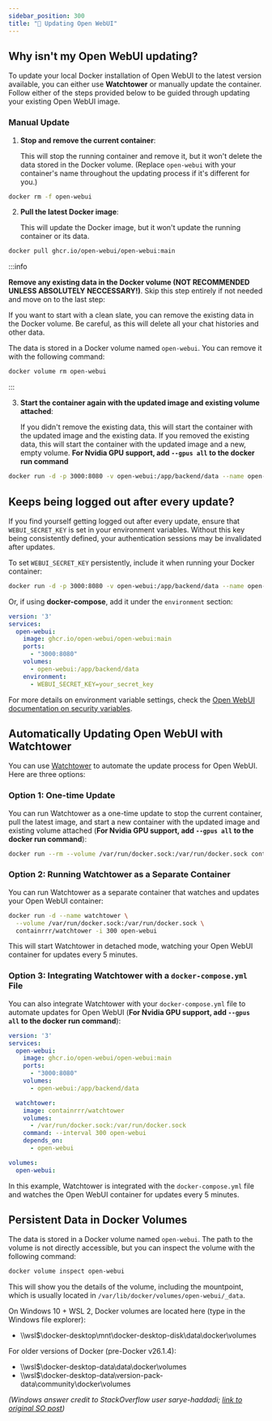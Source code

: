 ```yaml
---
sidebar_position: 300
title: "🔄 Updating Open WebUI"
---
```




## Why isn't my Open WebUI updating?

To update your local Docker installation of Open WebUI to the latest version available, you can either use **Watchtower** or manually update the container. Follow either of the steps provided below to be guided through updating your existing Open WebUI image.

### Manual Update

1. **Stop and remove the current container**:

   This will stop the running container and remove it, but it won't delete the data stored in the Docker volume. (Replace `open-webui` with your container's name throughout the updating process if it's different for you.)

```bash
docker rm -f open-webui
```

2. **Pull the latest Docker image**:

   This will update the Docker image, but it won't update the running container or its data.

```bash
docker pull ghcr.io/open-webui/open-webui:main
```


:::info

**Remove any existing data in the Docker volume (NOT RECOMMENDED UNLESS ABSOLUTELY NECCESSARY!)**. Skip this step entirely if not needed and move on to the last step:

   If you want to start with a clean slate, you can remove the existing data in the Docker volume. Be careful, as this will delete all your chat histories and other data.

   The data is stored in a Docker volume named `open-webui`. You can remove it with the following command:

```bash
docker volume rm open-webui
```

:::

3. **Start the container again with the updated image and existing volume attached**:

   If you didn't remove the existing data, this will start the container with the updated image and the existing data. If you removed the existing data, this will start the container with the updated image and a new, empty volume. **For Nvidia GPU support, add `--gpus all` to the docker run command**

```bash
docker run -d -p 3000:8080 -v open-webui:/app/backend/data --name open-webui ghcr.io/open-webui/open-webui:main
```

## Keeps being logged out after every update?
If you find yourself getting logged out after every update, ensure that `WEBUI_SECRET_KEY` is set in your environment variables. Without this key being consistently defined, your authentication sessions may be invalidated after updates.

To set `WEBUI_SECRET_KEY` persistently, include it when running your Docker container:

```bash
docker run -d -p 3000:8080 -v open-webui:/app/backend/data --name open-webui -e WEBUI_SECRET_KEY=your_secret_key ghcr.io/open-webui/open-webui:main
```

Or, if using **docker-compose**, add it under the `environment` section:

```yml
version: '3'
services:
  open-webui:
    image: ghcr.io/open-webui/open-webui:main
    ports:
      - "3000:8080"
    volumes:
      - open-webui:/app/backend/data
    environment:
      - WEBUI_SECRET_KEY=your_secret_key
```

For more details on environment variable settings, check the [Open WebUI documentation on security variables](https://docs.openwebui.com/getting-started/env-configuration#security-variables).

## Automatically Updating Open WebUI with Watchtower

You can use [Watchtower](https://containrrr.dev/watchtower/) to automate the update process for Open WebUI. Here are three options:

### Option 1: One-time Update

You can run Watchtower as a one-time update to stop the current container, pull the latest image, and start a new container with the updated image and existing volume attached (**For Nvidia GPU support, add `--gpus all` to the docker run command**):

```bash
docker run --rm --volume /var/run/docker.sock:/var/run/docker.sock containrrr/watchtower --run-once open-webui
```

### Option 2: Running Watchtower as a Separate Container

You can run Watchtower as a separate container that watches and updates your Open WebUI container:

```bash
docker run -d --name watchtower \
  --volume /var/run/docker.sock:/var/run/docker.sock \
  containrrr/watchtower -i 300 open-webui
```

This will start Watchtower in detached mode, watching your Open WebUI container for updates every 5 minutes.

### Option 3: Integrating Watchtower with a `docker-compose.yml` File

You can also integrate Watchtower with your `docker-compose.yml` file to automate updates for Open WebUI (**For Nvidia GPU support, add `--gpus all` to the docker run command**):

```yml
version: '3'
services:
  open-webui:
    image: ghcr.io/open-webui/open-webui:main
    ports:
      - "3000:8080"
    volumes:
      - open-webui:/app/backend/data

  watchtower:
    image: containrrr/watchtower
    volumes:
      - /var/run/docker.sock:/var/run/docker.sock
    command: --interval 300 open-webui
    depends_on:
      - open-webui

volumes:
  open-webui:
```

In this example, Watchtower is integrated with the `docker-compose.yml` file and watches the Open WebUI container for updates every 5 minutes.

## Persistent Data in Docker Volumes

The data is stored in a Docker volume named `open-webui`. The path to the volume is not directly accessible, but you can inspect the volume with the following command:

```bash
docker volume inspect open-webui
```

This will show you the details of the volume, including the mountpoint, which is usually located in `/var/lib/docker/volumes/open-webui/_data`.

On Windows 10 + WSL 2, Docker volumes are located here (type in the Windows file explorer):
- \\\wsl$\docker-desktop\mnt\docker-desktop-disk\data\docker\volumes

For older versions of Docker (pre-Docker v26.1.4):
- \\\wsl$\docker-desktop-data\data\docker\volumes
- \\\wsl$\docker-desktop-data\version-pack-data\community\docker\volumes

_(Windows answer credit to StackOverflow user sarye-haddadi; [link to original SO post](https://stackoverflow.com/questions/43181654/locating-data-volumes-in-docker-desktop-windows))_
